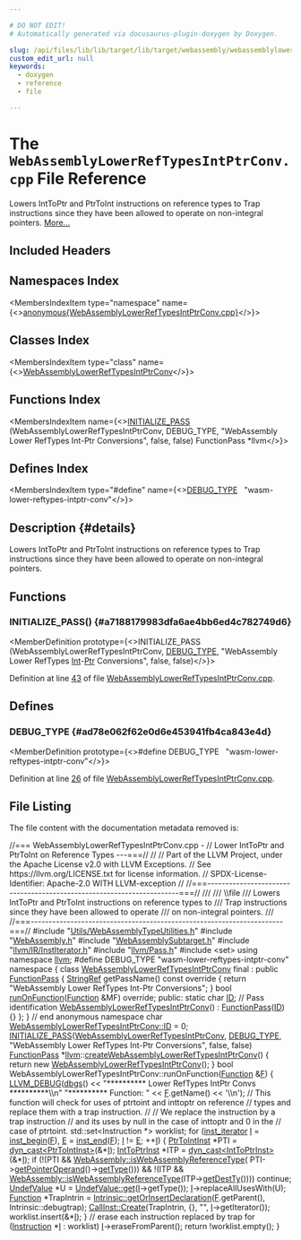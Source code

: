 ```yaml
---

# DO NOT EDIT!
# Automatically generated via docusaurus-plugin-doxygen by Doxygen.

slug: /api/files/lib/lib/target/lib/target/webassembly/webassemblylowerreftypesintptrconv-cpp
custom_edit_url: null
keywords:
  - doxygen
  - reference
  - file

---
```





# The `WebAssemblyLowerRefTypesIntPtrConv.cpp` File Reference

<DoxygenPage pluginConfig={pluginConfig}>

Lowers IntToPtr and PtrToInt instructions on reference types to Trap instructions since they have been allowed to operate on non-integral pointers. <a href="#details">More...</a>

## Included Headers

<IncludesList>
<IncludesListItem
  filePath="Utils/WebAssemblyTypeUtilities.h"
  permalink="/docs/api/files/lib/lib/target/lib/target/webassembly/lib/target/webassembly/utils/webassemblytypeutilities-h"
  isLocal="true" />
<IncludesListItem
  filePath="WebAssembly.h"
  permalink="/docs/api/files/lib/lib/target/lib/target/webassembly/webassembly-h"
  isLocal="true" />
<IncludesListItem
  filePath="WebAssemblySubtarget.h"
  permalink="/docs/api/files/lib/lib/target/lib/target/webassembly/webassemblysubtarget-h"
  isLocal="true" />
<IncludesListItem
  filePath="llvm/IR/InstIterator.h"
  permalink="/docs/api/files/include/include/llvm/include/llvm/ir/institerator-h"
  isLocal="true" />
<IncludesListItem
  filePath="llvm/Pass.h"
  permalink="/docs/api/files/include/include/llvm/pass-h"
  isLocal="true" />
<IncludesListItem
  filePath="set"
  permalink=""
  isLocal="false" />
</IncludesList>

## Namespaces Index

<MembersIndex>

<MembersIndexItem
  type="namespace"
  name={<><a href="/docs/api/namespaces/anonymous-webassemblylowerreftypesintptrconv-cpp-">anonymous&#123;WebAssemblyLowerRefTypesIntPtrConv.cpp&#125;</a></>}>
</MembersIndexItem>

</MembersIndex>

## Classes Index

<MembersIndex>

<MembersIndexItem
  type="class"
  name={<><a href="/docs/api/classes/anonymous-namespace-webassemblylowerreftypesintptrconv-cpp-/webassemblylowerreftypesintptrconv">WebAssemblyLowerRefTypesIntPtrConv</a></>}>
</MembersIndexItem>

</MembersIndex>

## Functions Index

<MembersIndex>

<MembersIndexItem
  name={<><a href="#a7188179983dfa6ae4bb6ed4c782749d6">INITIALIZE&#95;PASS</a> (WebAssemblyLowerRefTypesIntPtrConv, DEBUG&#95;TYPE, &quot;WebAssembly Lower RefTypes Int-Ptr Conversions&quot;, false, false) FunctionPass &#42;llvm</>}>
</MembersIndexItem>

</MembersIndex>

## Defines Index

<MembersIndex>

<MembersIndexItem
  type="#define"
  name={<><a href="#ad78e062f62e0d6e453941fb4ca843e4d">DEBUG&#95;TYPE</a>&nbsp;&nbsp;&nbsp;&quot;wasm-lower-reftypes-intptr-conv&quot;</>}>
</MembersIndexItem>

</MembersIndex>

## Description {#details}

Lowers IntToPtr and PtrToInt instructions on reference types to Trap instructions since they have been allowed to operate on non-integral pointers.

<SectionDefinition>

## Functions

### INITIALIZE&#95;PASS() {#a7188179983dfa6ae4bb6ed4c782749d6}

<MemberDefinition
  prototype={<>INITIALIZE&#95;PASS (WebAssemblyLowerRefTypesIntPtrConv, <a href="/docs/api/files/include/include/llvm/include/llvm/adt/genericcycleimpl-h/#ad78e062f62e0d6e453941fb4ca843e4d">DEBUG&#95;TYPE</a>, &quot;WebAssembly Lower RefTypes <a href="/docs/api/files/lib/lib/analysis/targetlibraryinfo-cpp/#aca185e6d0e9f423dbb24440206454872a637b69dea56f804278aa50e975337e01">Int</a>-<a href="/docs/api/files/lib/lib/analysis/targetlibraryinfo-cpp/#aca185e6d0e9f423dbb24440206454872a11dbf501abf829b3ab7049c2d3a8a053">Ptr</a> Conversions&quot;, false, false)</>}>

Definition at line <a href="#l00043">43</a> of file <a href="/docs/api/files/lib/lib/target/lib/target/webassembly/webassemblylowerreftypesintptrconv-cpp">WebAssemblyLowerRefTypesIntPtrConv.cpp</a>.
</MemberDefinition>

</SectionDefinition>

<SectionDefinition>

## Defines

### DEBUG&#95;TYPE {#ad78e062f62e0d6e453941fb4ca843e4d}

<MemberDefinition
  prototype={<>#define DEBUG&#95;TYPE&nbsp;&nbsp;&nbsp;&quot;wasm-lower-reftypes-intptr-conv&quot;</>}>

Definition at line <a href="#l00026">26</a> of file <a href="/docs/api/files/lib/lib/target/lib/target/webassembly/webassemblylowerreftypesintptrconv-cpp">WebAssemblyLowerRefTypesIntPtrConv.cpp</a>.
</MemberDefinition>

</SectionDefinition>

## File Listing

The file content with the documentation metadata removed is:

<ProgramListing>

<Link id="l00001" /><CodeLine lineNumber="1"><span class="doxyHighlightComment">//=== WebAssemblyLowerRefTypesIntPtrConv.cpp -</span></CodeLine>
<Link id="l00002" /><CodeLine lineNumber="2"><span class="doxyHighlightComment">//                     Lower IntToPtr and PtrToInt on Reference Types   ---===//</span></CodeLine>
<Link id="l00003" /><CodeLine lineNumber="3"><span class="doxyHighlightComment">//</span></CodeLine>
<Link id="l00004" /><CodeLine lineNumber="4"><span class="doxyHighlightComment">// Part of the LLVM Project, under the Apache License v2.0 with LLVM Exceptions.</span></CodeLine>
<Link id="l00005" /><CodeLine lineNumber="5"><span class="doxyHighlightComment">// See https://llvm.org/LICENSE.txt for license information.</span></CodeLine>
<Link id="l00006" /><CodeLine lineNumber="6"><span class="doxyHighlightComment">// SPDX-License-Identifier: Apache-2.0 WITH LLVM-exception</span></CodeLine>
<Link id="l00007" /><CodeLine lineNumber="7"><span class="doxyHighlightComment">//</span></CodeLine>
<Link id="l00008" /><CodeLine lineNumber="8"><span class="doxyHighlightComment">//===----------------------------------------------------------------------===//</span></CodeLine>
<Link id="l00009" /><CodeLine lineNumber="9"><span class="doxyHighlightComment">///</span></CodeLine>
<Link id="l00010" /><CodeLine lineNumber="10"><span class="doxyHighlightComment">/// \\file</span></CodeLine>
<Link id="l00011" /><CodeLine lineNumber="11"><span class="doxyHighlightComment">/// Lowers IntToPtr and PtrToInt instructions on reference types to</span></CodeLine>
<Link id="l00012" /><CodeLine lineNumber="12"><span class="doxyHighlightComment">/// Trap instructions since they have been allowed to operate</span></CodeLine>
<Link id="l00013" /><CodeLine lineNumber="13"><span class="doxyHighlightComment">/// on non-integral pointers.</span></CodeLine>
<Link id="l00014" /><CodeLine lineNumber="14"><span class="doxyHighlightComment">///</span></CodeLine>
<Link id="l00015" /><CodeLine lineNumber="15"><span class="doxyHighlightComment">//===----------------------------------------------------------------------===//</span></CodeLine>
<Link id="l00016" /><CodeLine lineNumber="16"></CodeLine>
<Link id="l00017" /><CodeLine lineNumber="17"><span class="doxyHighlightPreprocessor">#include &quot;<a href="/docs/api/files/lib/lib/target/lib/target/webassembly/lib/target/webassembly/utils/webassemblytypeutilities-h">Utils/WebAssemblyTypeUtilities.h</a>&quot;</span></CodeLine>
<Link id="l00018" /><CodeLine lineNumber="18"><span class="doxyHighlightPreprocessor">#include &quot;<a href="/docs/api/files/lib/lib/target/lib/target/webassembly/webassembly-h">WebAssembly.h</a>&quot;</span></CodeLine>
<Link id="l00019" /><CodeLine lineNumber="19"><span class="doxyHighlightPreprocessor">#include &quot;<a href="/docs/api/files/lib/lib/target/lib/target/webassembly/webassemblysubtarget-h">WebAssemblySubtarget.h</a>&quot;</span></CodeLine>
<Link id="l00020" /><CodeLine lineNumber="20"><span class="doxyHighlightPreprocessor">#include &quot;<a href="/docs/api/files/include/include/llvm/include/llvm/ir/institerator-h">llvm/IR/InstIterator.h</a>&quot;</span></CodeLine>
<Link id="l00021" /><CodeLine lineNumber="21"><span class="doxyHighlightPreprocessor">#include &quot;<a href="/docs/api/files/include/include/llvm/pass-h">llvm/Pass.h</a>&quot;</span></CodeLine>
<Link id="l00022" /><CodeLine lineNumber="22"><span class="doxyHighlightPreprocessor">#include &lt;set&gt;</span></CodeLine>
<Link id="l00023" /><CodeLine lineNumber="23"></CodeLine>
<Link id="l00024" /><CodeLine lineNumber="24"><span class="doxyHighlightKeyword">using namespace </span><span class="doxyHighlight"><a href="/docs/api/namespaces/llvm">llvm</a>;</span></CodeLine>
<Link id="l00025" /><CodeLine lineNumber="25"></CodeLine>
<Link id="l00026" /><CodeLine lineNumber="26" lineLink="#ad78e062f62e0d6e453941fb4ca843e4d"><span class="doxyHighlightPreprocessor">#define DEBUG&#95;TYPE &quot;wasm-lower-reftypes-intptr-conv&quot;</span></CodeLine>
<Link id="l00027" /><CodeLine lineNumber="27"></CodeLine>
<Link id="l00028" /><CodeLine lineNumber="28" lineLink="/docs/api/namespaces/anonymous-webassemblylowerreftypesintptrconv-cpp-"><span class="doxyHighlightKeyword">namespace </span><span class="doxyHighlight">&#123;</span></CodeLine>
<Link id="l00029" /><CodeLine lineNumber="29" lineLink="/docs/api/classes/anonymous-namespace-webassemblylowerreftypesintptrconv-cpp-/webassemblylowerreftypesintptrconv"><span class="doxyHighlightKeyword">class </span><span class="doxyHighlight"><a href="/docs/api/classes/anonymous-namespace-webassemblylowerreftypesintptrconv-cpp-/webassemblylowerreftypesintptrconv/#afffc511fed908b2b0f1f89617bf81601">WebAssemblyLowerRefTypesIntPtrConv</a> final : </span><span class="doxyHighlightKeyword">public</span><span class="doxyHighlight"> <a href="/docs/api/classes/llvm/functionpass/#a7691d83e3561f781cae4ce4a01bdfa93">FunctionPass</a> &#123;</span></CodeLine>
<Link id="l00030" /><CodeLine lineNumber="30"><span class="doxyHighlight">  <a href="/docs/api/classes/llvm/stringref">StringRef</a> getPassName()</span><span class="doxyHighlightKeyword"> const override </span><span class="doxyHighlight">&#123;</span></CodeLine>
<Link id="l00031" /><CodeLine lineNumber="31"><span class="doxyHighlight">    </span><span class="doxyHighlightKeywordFlow">return</span><span class="doxyHighlight"> </span><span class="doxyHighlightStringLiteral">&quot;WebAssembly Lower RefTypes Int-Ptr Conversions&quot;</span><span class="doxyHighlight">;</span></CodeLine>
<Link id="l00032" /><CodeLine lineNumber="32"><span class="doxyHighlight">  &#125;</span></CodeLine>
<Link id="l00033" /><CodeLine lineNumber="33"></CodeLine>
<Link id="l00034" /><CodeLine lineNumber="34"><span class="doxyHighlight">  </span><span class="doxyHighlightKeywordType">bool</span><span class="doxyHighlight"> <a href="/docs/api/files/lib/lib/transforms/lib/transforms/utils/entryexitinstrumenter-cpp/#a3985f1f39349428d17f0d2b81ebc6349">runOnFunction</a>(<a href="/docs/api/classes/llvm/function">Function</a> &amp;MF) </span><span class="doxyHighlightKeyword">override</span><span class="doxyHighlight">;</span></CodeLine>
<Link id="l00035" /><CodeLine lineNumber="35"></CodeLine>
<Link id="l00036" /><CodeLine lineNumber="36"><span class="doxyHighlightKeyword">public</span><span class="doxyHighlight">:</span></CodeLine>
<Link id="l00037" /><CodeLine lineNumber="37" lineLink="/docs/api/classes/anonymous-namespace-webassemblylowerreftypesintptrconv-cpp-/webassemblylowerreftypesintptrconv/#aa98173b5a37267e58edd25c418ee553b"><span class="doxyHighlight">  </span><span class="doxyHighlightKeyword">static</span><span class="doxyHighlight"> </span><span class="doxyHighlightKeywordType">char</span><span class="doxyHighlight"> <a href="/docs/api/classes/anonymous-namespace-webassemblylowerreftypesintptrconv-cpp-/webassemblylowerreftypesintptrconv/#aa98173b5a37267e58edd25c418ee553b">ID</a>; </span><span class="doxyHighlightComment">// Pass identification</span></CodeLine>
<Link id="l00038" /><CodeLine lineNumber="38" lineLink="/docs/api/classes/anonymous-namespace-webassemblylowerreftypesintptrconv-cpp-/webassemblylowerreftypesintptrconv/#afffc511fed908b2b0f1f89617bf81601"><span class="doxyHighlight">  <a href="/docs/api/classes/anonymous-namespace-webassemblylowerreftypesintptrconv-cpp-/webassemblylowerreftypesintptrconv/#afffc511fed908b2b0f1f89617bf81601">WebAssemblyLowerRefTypesIntPtrConv</a>() : <a href="/docs/api/classes/llvm/functionpass/#a7691d83e3561f781cae4ce4a01bdfa93">FunctionPass</a>(<a href="/docs/api/classes/anonymous-namespace-webassemblylowerreftypesintptrconv-cpp-/webassemblylowerreftypesintptrconv/#aa98173b5a37267e58edd25c418ee553b">ID</a>) &#123;&#125;</span></CodeLine>
<Link id="l00039" /><CodeLine lineNumber="39"><span class="doxyHighlight">&#125;;</span></CodeLine>
<Link id="l00040" /><CodeLine lineNumber="40"><span class="doxyHighlight">&#125; </span><span class="doxyHighlightComment">// end anonymous namespace</span></CodeLine>
<Link id="l00041" /><CodeLine lineNumber="41"></CodeLine>
<Link id="l00042" /><CodeLine lineNumber="42"><span class="doxyHighlightKeywordType">char</span><span class="doxyHighlight"> <a href="/docs/api/classes/anonymous-namespace-webassemblylowerreftypesintptrconv-cpp-/webassemblylowerreftypesintptrconv/#aa98173b5a37267e58edd25c418ee553b">WebAssemblyLowerRefTypesIntPtrConv::ID</a> = 0;</span></CodeLine>
<Link id="l00043" /><CodeLine lineNumber="43" lineLink="#a7188179983dfa6ae4bb6ed4c782749d6"><span class="doxyHighlight"><a href="/docs/api/files/include/include/llvm/passsupport-h/#af807c9595d50b45c0008924c4679c85c">INITIALIZE&#95;PASS</a>(<a href="/docs/api/classes/anonymous-namespace-webassemblylowerreftypesintptrconv-cpp-/webassemblylowerreftypesintptrconv/#afffc511fed908b2b0f1f89617bf81601">WebAssemblyLowerRefTypesIntPtrConv</a>, <a href="/docs/api/files/include/include/llvm/include/llvm/adt/genericcycleimpl-h/#ad78e062f62e0d6e453941fb4ca843e4d">DEBUG&#95;TYPE</a>,</span></CodeLine>
<Link id="l00044" /><CodeLine lineNumber="44"><span class="doxyHighlight">                </span><span class="doxyHighlightStringLiteral">&quot;WebAssembly Lower RefTypes Int-Ptr Conversions&quot;</span><span class="doxyHighlight">, </span><span class="doxyHighlightKeyword">false</span><span class="doxyHighlight">, </span><span class="doxyHighlightKeyword">false</span><span class="doxyHighlight">)</span></CodeLine>
<Link id="l00045" /><CodeLine lineNumber="45"></CodeLine>
<Link id="l00046" /><CodeLine lineNumber="46"><span class="doxyHighlight"><a href="/docs/api/classes/llvm/functionpass">FunctionPass</a> &#42;<a href="/docs/api/namespaces/llvm">llvm</a>::<a href="/docs/api/namespaces/llvm/#a0f4ddc2e50b58934940fdd548c9b8655">createWebAssemblyLowerRefTypesIntPtrConv</a>() &#123;</span></CodeLine>
<Link id="l00047" /><CodeLine lineNumber="47"><span class="doxyHighlight">  </span><span class="doxyHighlightKeywordFlow">return</span><span class="doxyHighlight"> </span><span class="doxyHighlightKeyword">new</span><span class="doxyHighlight"> <a href="/docs/api/classes/anonymous-namespace-webassemblylowerreftypesintptrconv-cpp-/webassemblylowerreftypesintptrconv/#afffc511fed908b2b0f1f89617bf81601">WebAssemblyLowerRefTypesIntPtrConv</a>();</span></CodeLine>
<Link id="l00048" /><CodeLine lineNumber="48"><span class="doxyHighlight">&#125;</span></CodeLine>
<Link id="l00049" /><CodeLine lineNumber="49"></CodeLine>
<Link id="l00050" /><CodeLine lineNumber="50"><span class="doxyHighlightKeywordType">bool</span><span class="doxyHighlight"> WebAssemblyLowerRefTypesIntPtrConv::runOnFunction(<a href="/docs/api/classes/llvm/function">Function</a> &amp;<a href="/docs/api/files/lib/lib/support/md5-cpp/#a96d73bbd7af15cb1fc38c3f4a3bd82e9">F</a>) &#123;</span></CodeLine>
<Link id="l00051" /><CodeLine lineNumber="51"><span class="doxyHighlight">  <a href="/docs/api/files/include/include/llvm/include/llvm/support/debug-h/#a196897517069dda1bdb549e24468f7d7">LLVM&#95;DEBUG</a>(<a href="/docs/api/namespaces/llvm/#a7c46c742c31be54870e2038048e6b391">dbgs</a>() &lt;&lt; </span><span class="doxyHighlightStringLiteral">&quot;&#42;&#42;&#42;&#42;&#42;&#42;&#42;&#42;&#42;&#42; Lower RefTypes IntPtr Convs &#42;&#42;&#42;&#42;&#42;&#42;&#42;&#42;&#42;&#42;\\n&quot;</span></CodeLine>
<Link id="l00052" /><CodeLine lineNumber="52"><span class="doxyHighlight">                       </span><span class="doxyHighlightStringLiteral">&quot;&#42;&#42;&#42;&#42;&#42;&#42;&#42;&#42;&#42;&#42; Function: &quot;</span></CodeLine>
<Link id="l00053" /><CodeLine lineNumber="53"><span class="doxyHighlight">                    &lt;&lt; <a href="/docs/api/files/lib/lib/support/md5-cpp/#a96d73bbd7af15cb1fc38c3f4a3bd82e9">F</a>.getName() &lt;&lt; </span><span class="doxyHighlightCharLiteral">&#39;\\n&#39;</span><span class="doxyHighlight">);</span></CodeLine>
<Link id="l00054" /><CodeLine lineNumber="54"></CodeLine>
<Link id="l00055" /><CodeLine lineNumber="55"><span class="doxyHighlight">  </span><span class="doxyHighlightComment">// This function will check for uses of ptrtoint and inttoptr on reference</span></CodeLine>
<Link id="l00056" /><CodeLine lineNumber="56"><span class="doxyHighlight">  </span><span class="doxyHighlightComment">// types and replace them with a trap instruction.</span></CodeLine>
<Link id="l00057" /><CodeLine lineNumber="57"><span class="doxyHighlight">  </span><span class="doxyHighlightComment">//</span></CodeLine>
<Link id="l00058" /><CodeLine lineNumber="58"><span class="doxyHighlight">  </span><span class="doxyHighlightComment">// We replace the instruction by a trap instruction</span></CodeLine>
<Link id="l00059" /><CodeLine lineNumber="59"><span class="doxyHighlight">  </span><span class="doxyHighlightComment">// and its uses by null in the case of inttoptr and 0 in the</span></CodeLine>
<Link id="l00060" /><CodeLine lineNumber="60"><span class="doxyHighlight">  </span><span class="doxyHighlightComment">// case of ptrtoint.</span></CodeLine>
<Link id="l00061" /><CodeLine lineNumber="61"><span class="doxyHighlight">  std::set&lt;Instruction &#42;&gt; worklist;</span></CodeLine>
<Link id="l00062" /><CodeLine lineNumber="62"></CodeLine>
<Link id="l00063" /><CodeLine lineNumber="63"><span class="doxyHighlight">  </span><span class="doxyHighlightKeywordFlow">for</span><span class="doxyHighlight"> (<a href="/docs/api/namespaces/llvm/#a0c27cc387928f22d241825cf0fb67ade">inst&#95;iterator</a> <a href="/docs/api/files/lib/lib/support/md5-cpp/#ac0eafdc9ee161b71e7af98af736952fd">I</a> = <a href="/docs/api/namespaces/llvm/#a49a219f3fe3d7a6cc07c49a1ea766d6d">inst&#95;begin</a>(<a href="/docs/api/files/lib/lib/support/md5-cpp/#a96d73bbd7af15cb1fc38c3f4a3bd82e9">F</a>), <a href="/docs/api/files/lib/lib/ir/builtingcs-cpp/#abb2b3a60ccc38a28239e19a1646e0c8a">E</a> = <a href="/docs/api/namespaces/llvm/#a945cded5463e0ccd3cf5a6ac80542a94">inst&#95;end</a>(<a href="/docs/api/files/lib/lib/support/md5-cpp/#a96d73bbd7af15cb1fc38c3f4a3bd82e9">F</a>); <a href="/docs/api/files/lib/lib/support/md5-cpp/#ac0eafdc9ee161b71e7af98af736952fd">I</a> != <a href="/docs/api/files/lib/lib/ir/builtingcs-cpp/#abb2b3a60ccc38a28239e19a1646e0c8a">E</a>; ++<a href="/docs/api/files/lib/lib/support/md5-cpp/#ac0eafdc9ee161b71e7af98af736952fd">I</a>) &#123;</span></CodeLine>
<Link id="l00064" /><CodeLine lineNumber="64"><span class="doxyHighlight">    <a href="/docs/api/classes/llvm/ptrtointinst">PtrToIntInst</a> &#42;PTI = <a href="/docs/api/namespaces/llvm/#a22eeee01734061ac1b31ccd994c49eef">dyn&#95;cast&lt;PtrToIntInst&gt;</a>(&amp;&#42;<a href="/docs/api/files/lib/lib/support/md5-cpp/#ac0eafdc9ee161b71e7af98af736952fd">I</a>);</span></CodeLine>
<Link id="l00065" /><CodeLine lineNumber="65"><span class="doxyHighlight">    <a href="/docs/api/classes/llvm/inttoptrinst">IntToPtrInst</a> &#42;ITP = <a href="/docs/api/namespaces/llvm/#a22eeee01734061ac1b31ccd994c49eef">dyn&#95;cast&lt;IntToPtrInst&gt;</a>(&amp;&#42;<a href="/docs/api/files/lib/lib/support/md5-cpp/#ac0eafdc9ee161b71e7af98af736952fd">I</a>);</span></CodeLine>
<Link id="l00066" /><CodeLine lineNumber="66"><span class="doxyHighlight">    </span><span class="doxyHighlightKeywordFlow">if</span><span class="doxyHighlight"> (!(PTI &amp;&amp; <a href="/docs/api/namespaces/llvm/webassembly/#a6be40d1caf33e1e14d176d2a714b760c">WebAssembly::isWebAssemblyReferenceType</a>(</span></CodeLine>
<Link id="l00067" /><CodeLine lineNumber="67"><span class="doxyHighlight">                     PTI-&gt;<a href="/docs/api/classes/llvm/ptrtointinst/#a220f067bbc33b6db6cc2c7ff5a912902">getPointerOperand</a>()-&gt;<a href="/docs/api/classes/llvm/value/#a0344a49526443edf90cc0aef3abd3337">getType</a>())) &amp;&amp;</span></CodeLine>
<Link id="l00068" /><CodeLine lineNumber="68"><span class="doxyHighlight">        !(ITP &amp;&amp; <a href="/docs/api/namespaces/llvm/webassembly/#a6be40d1caf33e1e14d176d2a714b760c">WebAssembly::isWebAssemblyReferenceType</a>(ITP-&gt;<a href="/docs/api/classes/llvm/castinst/#aeba3c4846ce91323f585f957963d8f67">getDestTy</a>())))</span></CodeLine>
<Link id="l00069" /><CodeLine lineNumber="69"><span class="doxyHighlight">      </span><span class="doxyHighlightKeywordFlow">continue</span><span class="doxyHighlight">;</span></CodeLine>
<Link id="l00070" /><CodeLine lineNumber="70"></CodeLine>
<Link id="l00071" /><CodeLine lineNumber="71"><span class="doxyHighlight">    <a href="/docs/api/classes/llvm/undefvalue">UndefValue</a> &#42;U = <a href="/docs/api/classes/llvm/undefvalue/#a4ae5ff22b700a42bcc5d889233721335">UndefValue::get</a>(<a href="/docs/api/files/lib/lib/support/md5-cpp/#ac0eafdc9ee161b71e7af98af736952fd">I</a>-&gt;getType());</span></CodeLine>
<Link id="l00072" /><CodeLine lineNumber="72"><span class="doxyHighlight">    <a href="/docs/api/files/lib/lib/support/md5-cpp/#ac0eafdc9ee161b71e7af98af736952fd">I</a>-&gt;replaceAllUsesWith(U);</span></CodeLine>
<Link id="l00073" /><CodeLine lineNumber="73"></CodeLine>
<Link id="l00074" /><CodeLine lineNumber="74"><span class="doxyHighlight">    <a href="/docs/api/classes/llvm/function">Function</a> &#42;TrapIntrin =</span></CodeLine>
<Link id="l00075" /><CodeLine lineNumber="75"><span class="doxyHighlight">        <a href="/docs/api/namespaces/llvm/intrinsic/#a0cff8be0190d8e20b7cf13646f34afa2">Intrinsic::getOrInsertDeclaration</a>(<a href="/docs/api/files/lib/lib/support/md5-cpp/#a96d73bbd7af15cb1fc38c3f4a3bd82e9">F</a>.getParent(), Intrinsic::debugtrap);</span></CodeLine>
<Link id="l00076" /><CodeLine lineNumber="76"><span class="doxyHighlight">    <a href="/docs/api/classes/llvm/callinst/#aa04721251be00370fbde6d21f47fed1a">CallInst::Create</a>(TrapIntrin, &#123;&#125;, </span><span class="doxyHighlightStringLiteral">&quot;&quot;</span><span class="doxyHighlight">, <a href="/docs/api/files/lib/lib/support/md5-cpp/#ac0eafdc9ee161b71e7af98af736952fd">I</a>-&gt;getIterator());</span></CodeLine>
<Link id="l00077" /><CodeLine lineNumber="77"></CodeLine>
<Link id="l00078" /><CodeLine lineNumber="78"><span class="doxyHighlight">    worklist.insert(&amp;&#42;<a href="/docs/api/files/lib/lib/support/md5-cpp/#ac0eafdc9ee161b71e7af98af736952fd">I</a>);</span></CodeLine>
<Link id="l00079" /><CodeLine lineNumber="79"><span class="doxyHighlight">  &#125;</span></CodeLine>
<Link id="l00080" /><CodeLine lineNumber="80"></CodeLine>
<Link id="l00081" /><CodeLine lineNumber="81"><span class="doxyHighlight">  </span><span class="doxyHighlightComment">// erase each instruction replaced by trap</span></CodeLine>
<Link id="l00082" /><CodeLine lineNumber="82"><span class="doxyHighlight">  </span><span class="doxyHighlightKeywordFlow">for</span><span class="doxyHighlight"> (<a href="/docs/api/classes/llvm/instruction">Instruction</a> &#42;<a href="/docs/api/files/lib/lib/support/md5-cpp/#ac0eafdc9ee161b71e7af98af736952fd">I</a> : worklist)</span></CodeLine>
<Link id="l00083" /><CodeLine lineNumber="83"><span class="doxyHighlight">    <a href="/docs/api/files/lib/lib/support/md5-cpp/#ac0eafdc9ee161b71e7af98af736952fd">I</a>-&gt;eraseFromParent();</span></CodeLine>
<Link id="l00084" /><CodeLine lineNumber="84"></CodeLine>
<Link id="l00085" /><CodeLine lineNumber="85"><span class="doxyHighlight">  </span><span class="doxyHighlightKeywordFlow">return</span><span class="doxyHighlight"> !worklist.empty();</span></CodeLine>
<Link id="l00086" /><CodeLine lineNumber="86"><span class="doxyHighlight">&#125;</span></CodeLine>

</ProgramListing>


</DoxygenPage>
